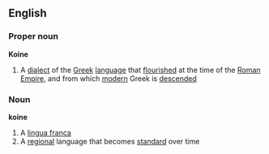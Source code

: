 ==English==
===Proper noun===
'''Koine'''
#A [[dialect]] of the [[Greek]] [[language]] that [[flourished]] at the time of the [[Roman Empire]], and from which [[modern]] Greek is [[descended]]
===Noun===
'''koine'''
#A [[lingua franca]]
#A [[regional]] language that becomes [[standard]] over time